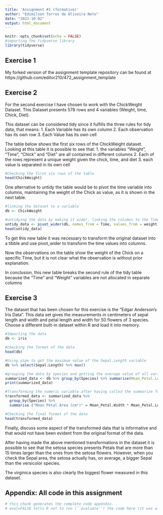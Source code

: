 ```yaml
---
title: 'Assignment #1 (formative)'
author: "Edimilson Torres de Oliveira Neto"
date: "2023-10-02"
output: html_document
---
```


```r
knitr::opts_chunk$set(echo = FALSE)
#importing the tidyverse library
library(tidyverse)
```

## Exercise 1


My forked version of the assignment template repository can be found at https://github.com/editor210/472_assignment_template


## Exercise 2

For the second exercise I have chosen to work with the ChickWeight Dataset.
This Dataset presents 578 rows and 4 variables (Weight, time, Chick, Diet).

This dataset can be considered tidy since it fulfills the three rules for tidy data, that means:
1. Each Variable has its own column
2. Each observation has its own row
3. Each Value has its own cell

The table below shows the first six rows of the ChickWeight dataset. Looking at this table it is possible to see that:
1. the variables "Weight", "Time", "Chick" and "Diet" are all contained in different columns
2. Each of the rows represent a unique weight given the chick, time, and diet
3. each value is separated in its own cell

```r
#Checking the first six rows of the table
head(ChickWeight)
```

One alternative to untidy the table would be to pivot the time variable into columns, maintaining the weight of the Chick as value, as it is shown in the next table.

```r
#linking the dataset to a variable
db <- ChickWeight

#untidying the data by making it wider, linking the columns to the Times variable. The Values correpond to the weight values.
untidy_data <- pivot_wider(db, names_from = Time, values_from = weight)
head(untidy_data)
```


To get this new table it was necessary to transform the original dataset into a tibble and use pivot_wider to transform the time values into columns.

Now the observations on the table show the weight of the Chick on a specific Time, but it is not clear what the observation is without prior explanation.

In conclusion, this new table breaks the second rule of the tidy table because the "Time" and "Weight" variables are not allocated in separate columns


## Exercise 3

The dataset that has been chosen for this exercise is the "Edgar Anderson's Iris Data". This data set gives the measurements in centimeters of sepal length and width and petal length and width for 50 flowers of 3 species.
Choose a different built-in dataset within R and load it into memory.

```r
#Importing the data
db <- iris

#checking the format of the data
head(db)

#Using pipe to get the maximum value of the Sepal.Length variable
db %>% select(Sepal.Length) %>% max()

#grouping the data by species and getting the average value of all variables, by calling the group_by() and summarise() functions
summarized_data <- db %>% group_by(Species) %>% summarise(Mean_Petal.Length = mean(Petal.Length), Mean_Petal.Width = mean(Petal.Width), Mean_Sepal.Length = mean(Sepal.Length), Mean_Sepal.Width = mean(Sepal.Width))
print(summarized_data)

#Transforming the numeric variable after having called the summarize functions by pipchecking the summarizes values by calculating the mean area of sepals and petals by species.
transformed_data <- summarized_data %>% 
  group_by(Species) %>%
  summarise ("Mean Petal Area (cm²)" = Mean_Petal.Width * Mean_Petal.Length, "Mean Sepal Area(cm²)" = Mean_Sepal.Width * Mean_Sepal.Length)

#Checking the final format of the data
head(transformed_data)

```

Finally, discuss some aspect of the transformed data that is informative and that would not have been evident from the original format of the data.

After having made the above mentioned transformations in the dataset it is possible to see that the setosa species presents Petals that are more than 15 times larger than the ones from the setosa flowers. However, when you check the Sepal area, the setosa actually has, on average, a bigger Sepal than the versicolor species.

The virginica species is also clearly the biggest flower measured in this dataset.

## Appendix: All code in this assignment

```r
# this chunk generates the complete code appendix. 
# eval=FALSE tells R not to run (``evaluate'') the code here (it was already run before).
```